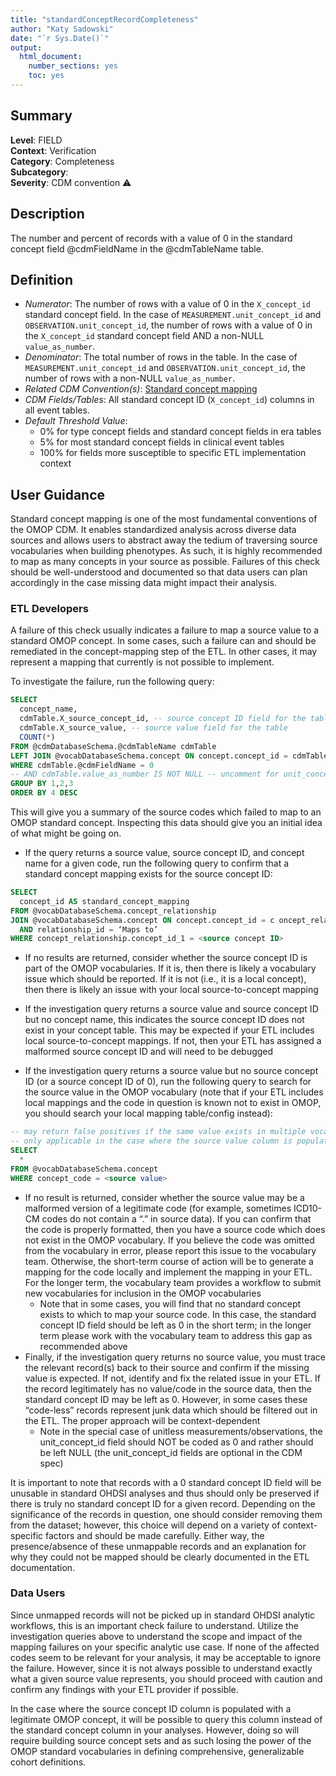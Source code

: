 ```yaml
---
title: "standardConceptRecordCompleteness"
author: "Katy Sadowski"
date: "`r Sys.Date()`"
output:
  html_document:
    number_sections: yes
    toc: yes
---
```


## Summary

**Level**: FIELD\
**Context**: Verification\
**Category**: Completeness\
**Subcategory**: \
**Severity**: CDM convention &#x26A0;\


## Description
The number and percent of records with a value of 0 in the standard concept field @cdmFieldName in the @cdmTableName table.


## Definition

- *Numerator*: The number of rows with a value of 0 in the `X_concept_id` standard concept field.  In the case of `MEASUREMENT.unit_concept_id` and `OBSERVATION.unit_concept_id`, the number of rows with a value of 0 in the `X_concept_id` standard concept field AND a non-NULL `value_as_number`. 
- *Denominator*: The total number of rows in the table. In the case of `MEASUREMENT.unit_concept_id` and `OBSERVATION.unit_concept_id`, the number of rows with a non-NULL `value_as_number`. 
- *Related CDM Convention(s)*: [Standard concept mapping](https://ohdsi.github.io/CommonDataModel/dataModelConventions.html#Fields)  
- *CDM Fields/Tables*: All standard concept ID (`X_concept_id`) columns in all event tables. 
- *Default Threshold Value*: 
  - 0% for type concept fields and standard concept fields in era tables
  - 5% for most standard concept fields in clinical event tables
  - 100% for fields more susceptible to specific ETL implementation context


## User Guidance
Standard concept mapping is one of the most fundamental conventions of the OMOP CDM.  It enables standardized analysis across diverse data sources and allows users to abstract away the tedium of traversing source vocabularies when building phenotypes.  As such, it is highly recommended to map as many concepts in your source as possible.  Failures of this check should be well-understood and documented so that data users can plan accordingly in the case missing data might impact their analysis. 


### ETL Developers
A failure of this check usually indicates a failure to map a source value to a standard OMOP concept.  In some cases, such a failure can and should be remediated in the concept-mapping step of the ETL.  In other cases, it may represent a mapping that currently is not possible to implement. 

To investigate the failure, run the following query: 

```sql
SELECT  
  concept_name, 
  cdmTable.X_source_concept_id, -- source concept ID field for the table 
  cdmTable.X_source_value, -- source value field for the table 
  COUNT(*) 
FROM @cdmDatabaseSchema.@cdmTableName cdmTable 
LEFT JOIN @vocabDatabaseSchema.concept ON concept.concept_id = cdmTable.X_source_concept_id 
WHERE cdmTable.@cdmFieldName = 0  
-- AND cdmTable.value_as_number IS NOT NULL -- uncomment for unit_concept_id checks 
GROUP BY 1,2,3 
ORDER BY 4 DESC
``` 

This will give you a summary of the source codes which failed to map to an OMOP standard concept.  Inspecting this data should give you an initial idea of what might be going on. 

  - If the query returns a source value, source concept ID, and concept name for a given code, run the following query to confirm that a standard concept mapping exists for the source concept ID: 

```sql
SELECT  
  concept_id AS standard_concept_mapping 
FROM @vocabDatabaseSchema.concept_relationship 
JOIN @vocabDatabaseSchema.concept ON concept.concept_id = c oncept_relationship.concept_id_2 
  AND relationship_id = ‘Maps to’ 
WHERE concept_relationship.concept_id_1 = <source concept ID> 
```

  - If no results are returned, consider whether the source concept ID is part of the OMOP vocabularies.  If it is, then there is likely a vocabulary issue which should be reported.  If it is not (i.e., it is a local concept), then there is likely an issue with your local source-to-concept mapping 

  - If the investigation query returns a source value and source concept ID but no concept name, this indicates the source concept ID does not exist in your concept table.  This may be expected if your ETL includes local source-to-concept mappings.  If not, then your ETL has assigned a malformed source concept ID and will need to be debugged 

  - If the investigation query returns a source value but no source concept ID (or a source concept ID of 0), run the following query to search for the source value in the OMOP vocabulary (note that if your ETL includes local mappings and the code in question is known not to exist in OMOP, you should search your local mapping table/config instead): 

```sql
-- may return false positives if the same value exists in multiple vocabularies 
-- only applicable in the case where the source value column is populated only with a vocabulary code 
SELECT  
  * 
FROM @vocabDatabaseSchema.concept 
WHERE concept_code = <source value> 
```

  - If no result is returned, consider whether the source value may be a malformed version of a legitimate code (for example, sometimes ICD10-CM codes do not contain a “.” in source data).  If you can confirm that the code is properly formatted, then you have a source code which does not exist in the OMOP vocabulary.  If you believe the code was omitted from the vocabulary in error, please report this issue to the vocabulary team.  Otherwise, the short-term course of action will be to generate a mapping for the code locally and implement the mapping in your ETL.  For the longer term, the vocabulary team provides a workflow to submit new vocabularies for inclusion in the OMOP vocabularies 
    - Note that in some cases, you will find that no standard concept exists to which to map your source code.  In this case, the standard concept ID field should be left as 0 in the short term; in the longer term please work with the vocabulary team to address this gap as recommended above  
  
  - Finally, if the investigation query returns no source value, you must trace the relevant record(s) back to their source and confirm if the missing value is expected.  If not, identify and fix the related issue in your ETL.  If the record legitimately has no value/code in the source data, then the standard concept ID may be left as 0.  However, in some cases these “code-less” records represent junk data which should be filtered out in the ETL.  The proper approach will be context-dependent 
    - Note in the special case of unitless measurements/observations, the unit_concept_id field should NOT be coded as 0 and rather should be left NULL (the unit_concept_id fields are optional in the CDM spec) 

It is important to note that records with a 0 standard concept ID field will be unusable in standard OHDSI analyses and thus should only be preserved if there is truly no standard concept ID for a given record.  Depending on the significance of the records in question, one should consider removing them from the dataset; however, this choice will depend on a variety of context-specific factors and should be made carefully.  Either way, the presence/absence of these unmappable records and an explanation for why they could not be mapped should be clearly documented in the ETL documentation. 


### Data Users
Since unmapped records will not be picked up in standard OHDSI analytic workflows, this is an important check failure to understand.  Utilize the investigation queries above to understand the scope and impact of the mapping failures on your specific analytic use case.  If none of the affected codes seem to be relevant for your analysis, it may be acceptable to ignore the failure.  However, since it is not always possible to understand exactly what a given source value represents, you should proceed with caution and confirm any findings with your ETL provider if possible. 

In the case where the source concept ID column is populated with a legitimate OMOP concept, it will be possible to query this column instead of the standard concept column in your analyses.  However, doing so will require building source concept sets and as such losing the power of the OMOP standard vocabularies in defining comprehensive, generalizable cohort definitions.   

